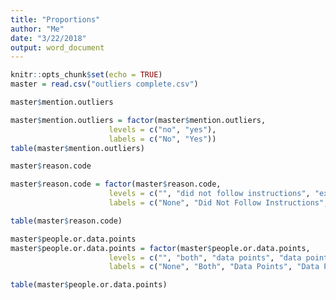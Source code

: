 ```yaml
---
title: "Proportions"
author: "Me"
date: "3/22/2018"
output: word_document
---
```


```r
knitr::opts_chunk$set(echo = TRUE)
master = read.csv("outliers complete.csv")
```

```r
master$mention.outliers

master$mention.outliers = factor(master$mention.outliers,
                      levels = c("no", "yes"),
                      labels = c("No", "Yes"))
table(master$mention.outliers)
```

```r
master$reason.code

master$reason.code = factor(master$reason.code,
                      levels = c("", "did not follow instructions", "experimenter error", "experimenter error, statistical reasons", "no reason", "participant error", "participant error, experimenter error", "participant error, statisical reasons", "participant error, statistical reason", "participant error, statistical reasons", "statistical reason", "statistical reasons"),
                      labels = c("None", "Did Not Follow Instructions", "Experimenter Error", "Experimenter Error, Statistical Reasons", "No Reason", "Participant Error", "Participant Error, Experimenter Error", "Participant Error, Statisical Reasons", "Participant Error, Statistical Reason", "Participant Error, Statistical Reasons", "Statistical Reason", "Statistical Reasons"))

table(master$reason.code)
```

```r
master$people.or.data.points
master$people.or.data.points = factor(master$people.or.data.points,
                      levels = c("", "both", "data points", "data points ", "none found", "people", "people "),
                      labels = c("None", "Both", "Data Points", "Data Points ", "None Found", "People", "People "))

table(master$people.or.data.points)
```

